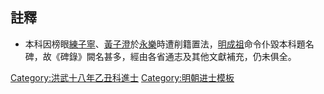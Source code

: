 {{Navbox
|name = 洪武十八年乙丑科殿試金榜
|title = 洪武十八年（[[1385年]]）乙丑科殿試金榜
|titlestyle = background-color:#FFD700;
|image =
|style = width:100%;text-align:center; 
|groupstyle = text-align:center; background-color:#FFD700;
|liststyle = text-align:center;
|state = {{{state<includeonly>|collapsed</includeonly>}}}
|group1 = 第一甲<br>賜進士及第<br>共3名
|list1 = '''[[丁显|丁　顯]]''' - '''[[練子寧]]''' - '''[[花綸|花　綸]]'''
|group2 = 第二甲<br>賜進士出身<br>共107名
|list2 = [[馬京|馬　京]] - [[齊麟|齊　麟]] - [[吳文 (洪武進士)|吳　文]] - [[李震 (洪武進士)|李　震]] - [[陳廣 (洪武進士)|陳　廣]] - [[顧觀|顧　觀]] - [[陳淇|陳　淇]] - [[程以善]] - [[張衡 (洪武進士)|張　衡]] - [[彭汝器]]<br>[[陳迪 (丹徒)|陳　迪]] - [[秦逵|秦　逵]] - [[夏止善]] - [[陳傑 (洪武進士)|陳　傑]] - [[蕭子韶]] - [[戴城|戴　城]] - [[聶敏|聶　敏]] - [[黃儁 (洪武進士)|黃　儁]] - [[侯庸|侯　庸]] - [[徐質 (洪武進士)|徐　質]]<br>[[張禮 (洪武進士)|張　禮]] - [[沈溍|沈　溍]] - [[牛曾|牛　曾]] - [[吳謙 (洪武進士)|吳　謙]] - [[張廷蘭]] - [[黃子平 (明朝)|黃子平]] - [[王達 (洪武進士)|王　達]] - [[陳綬 (南海)|陳　綬]] - [[凌輅|凌　輅]] - [[高安 (洪武進士)|高　安]]<br>[[劉觀 (洪武進士)|劉　觀]] - [[陳至善]] - [[董薛|董　薛]] - [[陳仲述]] - [[徐旭 (明朝)|徐　旭]] - [[徐應台]] - [[黃性初]] - [[倪炯|倪　炯]] - [[王福 (洪武進士)|王　福]] - [[廖孟瞻]]<br>[[韓禎 (洪武進士)|韓　禎]] - [[王瓛|王　瓛]] - [[鄭賜|鄭　賜]] - [[黃惟清]] - [[陳洵仁]] - [[戴安 (洪武乙丑進士)|戴　安]] - [[王樸 (洪武進士)|王　朴]] - [[陳逢震]] - [[聶震|聶　震]] - [[向寶|向　寶]]<br>[[方昇 (洪武進士)|方　昇]] - 囗囗囗 - 囗囗囗 - 囗囗囗 - 囗囗囗 - 囗囗囗 - [[李裕 (洪武進士)|李　裕]] - [[項復|項　復]] - [[謝謙|謝　謙]] - [[朱懋 (洪武進士)|朱　懋]]<br>[[陳賓 (洪武進士)|陳　賓]] - [[黃伯珪]] - [[張士凱 (洪武進士)|張士凱]] - [[陳立 (洪武進士)|陳　立]] - [[王昱 (洪武進士)|王　昱]] - [[魏安仁]] - [[廖時雨]] - [[李琳 (洪武進士)|李　琳]] - [[陽定周]] - [[陳郁 (洪武進士)|陳　郁]]<br>[[趙勉|趙　勉]] - [[朱聰 (洪武進士)|朱　聰]] - [[陳曾|陳　曾]] - [[葛瑾|葛　瑾]] - [[江觀 (洪武進士)|江　觀]] - [[李子清]] - [[王本道]] - [[鄭珇|鄭　珇]] - [[周弼|周　弼]] - [[王文英 (明朝)|王文英]]<br>[[陸鎰|陸　鎰]] - [[郭廸|郭　廸]] - [[邢鉅|邢　鉅]] - [[姚侃|姚　侃]] - [[王肅 (洪武進士)|王　肅]] - [[魏思敬]] - [[蔡玄 (明朝)|蔡　玄]] - [[張和 (洪武進士)|張　和]] - [[李增_(洪武進士)|李　增]] - [[高成|高　成]]<br>[[解敏|解　敏]] - [[譚子英]] - [[張義 (明朝)|張　義]] - [[王溥 (洪武進士)|王　溥]] - [[呂演|呂　演]] - [[林龜年]] - [[周同生]] - [[單桂孫]] - [[毛仁|毛　仁]] - [[盛安 (洪武進士)|盛　安]]<br>[[唐盛 (洪武進士)|唐　盛]] - [[周文通]] - [[李驥 (洪武進士)|李　驥]] - [[王遜 (洪武進士)|王　遜]] - [[嚴鶚|嚴　鶚]] - [[勞士寬]] - [[周原 (洪武進士)|周　原]]
|group3 = 第三甲<br>賜同進士出身<br>共362名
|list3 = [[危瓛|危　瓛]] - [[李鴻綱]] - [[蔡福南]] - [[楊靖|楊　靖]] - [[黃子澄]] - [[黃耕|黃　耕]] - [[蹇義|蹇　義]] - [[鄒仲實]] - [[譚惟善]] - [[郭資|郭　資]]<br>[[盛思明]] - [[劉儁|劉　儁]] - [[仇益|仇　益]] - [[朱瞻|朱　瞻]] - [[卓閏|卓　閏]] - [[譚翼|譚　翼]] - [[林達 (洪武進士)|林　達]] - [[栢齡|栢　齡]] - [[林細|林　細]] - [[陳粹|陳　粹]]<br>[[潘岳 (洪武進士)|潘　岳]] - [[李淵 (洪武進士)|李　淵]] - [[彭子俊]] - [[馮原智]] - [[林同 (洪武進士)|林　同]] - [[于子仁|-{于}-子仁]] - [[孫文義]] - [[惠忠|惠　忠]] - [[曹文|曹　文]] - [[梁德遠]]<br>[[楊居正]] - [[陳敬宗 (洪武進士)|陳敬宗]] - [[李濟 (洪武進士)|李　濟]] - [[吳盛|吳　盛]] - [[許恒|許　恒]] - [[李文善]] - [[陳善生]] - [[孫仁 (洪武進士)|孫　仁]] - [[李瑛 (洪武進士)|李　瑛]] - [[葉宗|葉　宗]]<br>[[甘泉 (洪武進士)|甘　泉]] - [[方伯禮]] - [[李儀 (洪武進士)|李　儀]] - [[袁宗弼]] - [[衛善初]] - [[胡彥成]] - [[丁坤|丁　坤]] - [[鄧文鏗]] - [[張觀 (洪武進士)|張　觀]] - [[郭弘|郭　弘]]<br>[[王思敬 (明朝)|王思敬]] - [[吳應隆]] - [[繆均|繆　均]] - [[黃敬中]] - [[文敏 (明朝)|文　敏]] - [[崔敬 (明朝)|崔　敬]] - [[魏卓|魏　卓]] - [[陳順成]] - [[董克昌]] - [[彭慶|彭　慶]]<br>[[曾玉|曾　玉]] - [[應宗義]] - [[徐敏 (洪武进士)|徐　敏]] - [[潘存性]] - [[蘇文洪]] - [[暴昭|暴　昭]] - [[李行遠]] - [[孫貫|孫　貫]] - [[王彬 (洪武進士)|王　彬]] - 囗囗囗<br>[[曹純 (洪武進士)|曹　純]] - [[俞本 (洪武進士)|俞　本]] - [[范原|范　原]] - [[蔡英 (洪武進士)|蔡　英]] - [[周丹 (洪武進士)|周　丹]] - [[潘賜 (洪武進士)|潘　賜]] - [[鄧志學]] - [[陳煥 (洪武進士)|陳　煥]] - [[劉拯 (明朝)|劉　拯]] - [[宋輔|宋　輔]]<br>[[施勗|施　勗]] - [[李耀 (洪武進士)|李　耀]] - [[林昶|林　昶]] - [[胡鉉|胡　鉉]] - [[閻盛|閻　盛]] - [[丁永保]] - [[余瑲|余　瑲]] - [[胡寧 (洪武進士)|胡　寧]] - [[李源深]] - [[齊泰|齊　德]]<br>囗囗囗 - 囗囗囗 - 囗囗囗 - 囗囗囗 - 囗囗囗 - 囗囗囗 - 囗囗囗 - [[張壽 (洪武進士)|張　壽]] - [[張凝|張　凝]] - [[劉麟 (洪武進士)|劉　麟]]<br>[[譚彥芳]] - [[張山 (洪武進士)|張　山]] - [[王惟道]] - [[葉規|葉　規]] - [[余欽 (洪武進士)|余　欽]] - [[鄧偉奇]] - [[劉仲廉]] - [[楊志銘]] - [[甘友信]] - [[范朗|范　朗]]<br>[[郭琳|郭　琳]] - [[金潤|金　潤]] - [[林宗浦]] - [[葉耀 (明朝)|葉　耀]] - [[夏仲|夏　仲]] - [[方必爵]] - [[石岳|石　岳]] - [[易大華]] - [[李德遂]] - [[陳用行]]<br>[[薛盛|薛　盛]] - [[唐輝|唐　輝]] - [[黃仁義]] - [[徐復 (明朝)|徐　復]] - [[楊言 (洪武進士)|楊　言]] - [[葉文德]] - [[郭祥|郭　祥]] - [[朱革慶]] - [[閻察|閻　察]] - [[周尚文 (洪武進士)|周尚文]]<br>[[傅漢 (洪武進士)|傅　漢]] - [[夏銘善|夏　銘]] - [[劉真 (洪武進士)|劉　真]] - [[鄭輔|鄭　輔]] - [[李熙 (洪武進士)|李　熙]] - [[林瑜|林　瑜]] - [[陳湜 (明朝)|陳　湜]] - [[陸載|陸　載]] - [[蕭珪|蕭　珪]] - [[方必寿|方必受]]<br>[[任勵|任　勵]] - [[劉宗海]] - [[陳迪 (四會)|陳　迪]] - [[姚觀文]] - [[羅知|羅　知]] - [[郭子和 (洪武進士)|郭子和]] - [[周從善]] - [[羅暹|羅　暹]] - [[水丘曦]] - [[金敏文]]<br>[[沈志遠 (洪武進士)|沈志遠]] - [[徐子權]] - [[胡昱|胡　昱]] - [[劉讓 (洪武進士)|劉　讓]] - [[劉奉|劉　奉]] - [[翁公質]] - [[周成 (洪武進士)|周　成]] - [[戴雲|戴　雲]] - [[王良弼 (明朝)|王良弼]] - [[張文貞]]<br>[[高景材]] - [[葉復|葉　復]] - [[陳權 (洪武進士)|陳　權]] - [[劉榮 (洪武進士)|劉　榮]] - [[趙朗|趙　朗]] - [[馬魁 (明朝)|馬　魁]] - [[李濬 (洪武進士)|李　濬]] - [[吳懋|吳　懋]] - [[畢貴|畢　貴]] - [[袁鑛|袁　鑛]]<br>[[俞璟 (洪武進士)|俞　璟]] - [[鄧祐|鄧　祐]] - [[王覲|王　覲]] - [[高铎 (明朝)|高　鐸]] - [[張著 (明朝)|張　著]] - [[林遜|林　遜]] - [[周宗起]] - [[劉安生]] - [[王暾|王　暾]] - [[張安世 (洪武進士)|張安世]]<br>[[張公宣]] - [[蔣奎|蔣　奎]] - [[錢遜|錢　遜]] - [[羅寅|羅　寅]] - [[汪凱 (洪武進士)|汪　凱]] - [[王蒙 (洪武進士)|王　蒙]] - [[張瑾 (洪武進士)|張　瑾]] - [[潘侃|潘　侃]] - [[丁鱗|丁　鱗]] - [[范瑾 (洪武進士)|范　瑾]]<br>[[徐彥和]] - [[楊友仁]] - [[徐宗武]] - [[胡信 (洪武進士)|胡　信]] - [[莫蘭 (明朝)|莫　蘭]]
|group4 = 據[[地方志]]補闕<br>共123名
|list4 = [[劉宣 (洪武進士)|劉　宣]] - [[馮順|馮　順]] - [[宋宏道]] - [[高起 (洪武進士)|高　起]] - [[徐淳|徐　淳]] - [[許晉|許　晉]] - [[余文|余　文]] - [[高迪 (洪武進士)|高　迪]] - [[顧諟|顧　諟]] - [[馬鑲|馬　鑲]]<br>[[唐俊民]] - [[鄒英|鄒　英]] - [[胡昌齡]] - [[程源|程　源]] - [[張愽 (洪武進士)|張　博]] - [[孫盛 (洪武進士)|孫　盛]] - [[張敏德]] - [[王牧 (明朝)|王　牧]] - [[王進 (洪武進士)|王　進]] - [[鄧曇|鄧　曇]]<br>[[韓毅 (明朝)|韓　毅]] - [[高翀|高　翀]] - [[孫達 (明朝)|孫　達]] - [[程禺|程　禺]] - [[郭炳|郭　炳]] - [[張肅 (洪武進士)|張　肅]] - [[姜輔|姜　輔]] - [[王粹|王　粹]] - [[韓俞|韓　俞]] - [[胡本|胡　本]]<br>[[龐清 (洪武進士)|龐　清]] - [[石文繡]] - [[丁志芳]] - [[曹鎰|曹　鎰]] - [[蔣義|蔣　義]] - [[李建|李　建]] - [[李哲 (洪武進士)|李　哲]] - [[王恪 (洪武進士)|王　恪]] - [[李昌|李　昌]] - [[田原 (洪武進士)|田　原]]<br>[[張軏 (洪武進士)|張　軏]] - [[海永清]] - [[郝知微]] - [[徐彬|徐　彬]] - [[張翬|張　翬]] - [[汪麟|汪　麟]] - [[姚傅|姚　傅]] - [[魯星|魯　星]] - [[陸子孟]] - [[胡斌 (洪武進士)|胡　斌]]<br>[[王順德 (洪武進士)|王順德]] - [[張岾|張　岾]] - [[王能 (洪武進士)|王　能]] - [[任琛|任　琛]] - [[王時敏 (洪武進士)|王時敏]] - [[鍾志道]] - [[王子眞]] - [[邵思恭]] - [[吳庠|吳　庠]] - [[聞人恪]]<br>[[鄒泰 (洪武進士)|鄒　泰]] - [[嚴震|嚴　震]] - [[張孝本]] - [[王繼生]] - [[蔡用強]] - [[張瑩_(洪武進士)|張　瑩]] - [[王峻用]] - [[唐朴|唐　朴]] - [[厲宗義]] - [[許性善]]<br>[[曹大平]] - [[潘仁顯]] - [[翁梗|翁　梗]] - [[鄭澤|鄭　澤]] - [[姚文珙]] - [[魯瞻|魯　瞻]] - [[徐仕安]] - [[徐誠_(洪武進士)|徐　誠]] - [[蔣應辰]] - [[陳順 (洪武進士)|陳　順]]<br>[[沙順昌]] - [[潘善|潘　善]] - [[張善同]] - [[鄭能|鄭　能]] - [[黃達 (洪武進士)|黃　達]] - [[彭修 (洪武進士)|彭　脩]] - [[梁以孜]] - [[朱隆|朱　隆]] - [[周月華]] - [[唐賢|唐　賢]]<br>[[楊臘|楊　臘]] - [[夏原震]] - [[游維善]] - [[樊用良]] - [[陳宗禮]] - [[羅士應]] - [[許仲猷]] - [[俞敬德]] - [[查仲源]] - [[汪彥思]]<br>[[李原埜]] - [[涂郁|-{涂}-　郁]] - [[郭昌|郭　昌]] - [[李伯冲]] - [[張睢|張　睢]] - [[歐陽貞]] - [[朱秉恭]] - [[蔡詢|蔡　詢]] - [[劉貞 (洪武進士)|劉　貞]] - [[楊得禮]]<br>[[樊士信]] - [[劉文貴]] - [[戴本|戴　本]] - [[程子箴]] - [[宋仁貴]] - [[孫崇|孫　崇]] - [[陳仲完]] - [[張子恭]] - [[鄭鎔|鄭　鎔]] - [[顧𥘺|顧　𥘺]]<br>[[廖謨|廖　謨]] - [[王維通]] - [[陳以仁]]
|group5 = 據《[[列卿年表]]》補闕<br>共4名
|list5 = [[張忠 (洪武進士)|張　忠]] - [[曹銘|曹　銘]] - [[邵永善]] - [[陳思道 (洪武進士)|陳思道]]
|group6 = 據《[[閩省賢書]]》補闕<br>共2名
|list6 = [[周同安]] - [[周同仁]]
|belowstyle = text-align: center; background-color:#FFD700;
|below='''前一科：[[Template:洪武四年辛亥科殿試金榜|洪武四年辛亥科]]　'''·'''　後一科：[[Template:洪武二十一年戊辰科殿試金榜|洪武二十一年戊辰科]]'''
}}[[Category:洪武十八年乙丑科進士]]<noinclude>
==註釋==
{{reflist}}
*本科因榜眼[[練子寧]]、[[黃子澄]]於[[永乐 (明朝)|永樂]]時遭削籍置法，[[明成祖]]命令仆毀本科題名碑，故《碑錄》闕名甚多，經由各省通志及其他文獻補充，仍未俱全。
[[Category:洪武十八年乙丑科進士| ]]
[[Category:明朝进士模板]]
</noinclude>